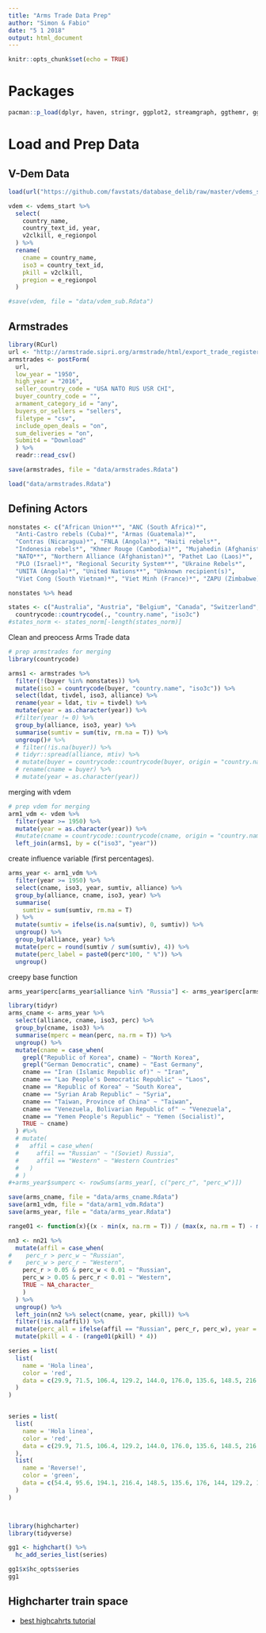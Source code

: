 ```yaml
---
title: "Arms Trade Data Prep"
author: "Simon & Fabio"
date: "5 1 2018"
output: html_document
---
```


```r
knitr::opts_chunk$set(echo = TRUE)
```

# Packages

```r
pacman::p_load(dplyr, haven, stringr, ggplot2, streamgraph, ggthemr, ggrepel)
```


# Load and Prep Data

## V-Dem Data

```r
load(url("https://github.com/favstats/database_delib/raw/master/vdems_start.Rdata"))

vdem <- vdems_start %>%
  select(
    country_name, 
    country_text_id, year, 
    v2clkill, e_regionpol
  ) %>%
  rename(
    cname = country_name, 
    iso3 = country_text_id,
    pkill = v2clkill,
    pregion = e_regionpol
  )

#save(vdem, file = "data/vdem_sub.Rdata")
```

## Armstrades

```r
library(RCurl)
url <- "http://armstrade.sipri.org/armstrade/html/export_trade_register.php"
armstrades <- postForm(
  url,
  low_year = "1950",
  high_year = "2016",
  seller_country_code = "USA NATO RUS USR CHI",
  buyer_country_code = "",
  armament_category_id = "any",
  buyers_or_sellers = "sellers",
  filetype = "csv",
  include_open_deals = "on",
  sum_deliveries = "on",
  Submit4 = "Download"
  ) %>%
  readr::read_csv()

save(armstrades, file = "data/armstrades.Rdata")
```

```r
load("data/armstrades.Rdata")
```

## Defining Actors

```r
nonstates <- c("African Union**", "ANC (South Africa)*",
  "Anti-Castro rebels (Cuba)*", "Armas (Guatemala)*", 
  "Contras (Nicaragua)*", "FNLA (Angola)*", "Haiti rebels*",
  "Indonesia rebels*", "Khmer Rouge (Cambodia)*", "Mujahedin (Afghanistan)*", 
  "NATO**", "Northern Alliance (Afghanistan)*", "Pathet Lao (Laos)*", 
  "PLO (Israel)*", "Regional Security System**", "Ukraine Rebels*",
  "UNITA (Angola)*", "United Nations**", "Unknown recipient(s)",
  "Viet Cong (South Vietnam)*", "Viet Minh (France)*", "ZAPU (Zimbabwe)*")

nonstates %>% head
```

```r
states <- c("Australia", "Austria", "Belgium", "Canada", "Switzerland", "Cyprus", "Germany", "Denmark", "Spain", "Finland", "France", "United Kingdom of Great Britain and Northern Ireland", "Greece", "Ireland", "Iceland", "Italy", "Netherlands", "Norway", "New Zealand", "Portugal", "Sweden",  "United States", "United Kingdom", "Russia") %>% 
  countrycode::countrycode(., "country.name", "iso3c")
#states_norm <- states_norm[-length(states_norm)]
```

Clean and preocess Arms Trade data

```r
# prep armstrades for merging
library(countrycode)

arms1 <- armstrades %>%
  filter(!(buyer %in% nonstates)) %>%
  mutate(iso3 = countrycode(buyer, "country.name", "iso3c")) %>%
  select(ldat, tivdel, iso3, alliance) %>%
  rename(year = ldat, tiv = tivdel) %>%
  mutate(year = as.character(year)) %>%
  #filter(year != 0) %>%
  group_by(alliance, iso3, year) %>%
  summarise(sumtiv = sum(tiv, rm.na = T)) %>%
  ungroup()# %>%
  # filter(!is.na(buyer)) %>%
  # tidyr::spread(alliance, mtiv) %>%
  # mutate(buyer = countrycode::countrycode(buyer, origin = "country.name", destination = "country.name")) %>%
  # rename(cname = buyer) %>%
  # mutate(year = as.character(year))
```

merging with vdem 

```r
# prep vdem for merging
arm1_vdm <- vdem %>%
  filter(year >= 1950) %>%
  mutate(year = as.character(year)) %>%
  #mutate(cname = countrycode::countrycode(cname, origin = "country.name", destination = "country.name")) %>%
  left_join(arms1, by = c("iso3", "year"))
```

create influence variable (first percentages).

```r
arms_year <- arm1_vdm %>% 
  filter(year >= 1950) %>%
  select(cname, iso3, year, sumtiv, alliance) %>%
  group_by(alliance, cname, iso3, year) %>%
  summarise(
    sumtiv = sum(sumtiv, rm.ma = T)
  ) %>%
  mutate(sumtiv = ifelse(is.na(sumtiv), 0, sumtiv)) %>%
  ungroup() %>%
  group_by(alliance, year) %>%
  mutate(perc = round(sumtiv / sum(sumtiv), 4)) %>%
  mutate(perc_label = paste0(perc*100, " %")) %>% 
  ungroup()
```

creepy base function

```r
arms_year$perc[arms_year$alliance %in% "Russia"] <- arms_year$perc[arms_year$alliance %in% "Russia"]*-1
```


```r
library(tidyr)
arms_cname <- arms_year %>%
  select(alliance, cname, iso3, perc) %>%
  group_by(cname, iso3) %>%
  summarise(mperc = mean(perc, na.rm = T)) %>%
  ungroup() %>%
  mutate(cname = case_when(
    grepl("Republic of Korea", cname) ~ "North Korea",
    grepl("German Democratic", cname) ~ "East Germany",
    cname == "Iran (Islamic Republic of)" ~ "Iran",
    cname == "Lao People's Democratic Republic" ~ "Laos",
    cname == "Republic of Korea" ~ "South Korea",
    cname == "Syrian Arab Republic" ~ "Syria",
    cname == "Taiwan, Province of China" ~ "Taiwan",
    cname == "Venezuela, Bolivarian Republic of" ~ "Venezuela",
    cname == "Yemen People's Republic" ~ "Yemen (Socialist)",
    TRUE ~ cname)
  ) #%>% 
  # mutate(
  #   affil = case_when(
  #     affil == "Russian" ~ "(Soviet) Russia",
  #     affil == "Western" ~ "Western Countries"
  #   )
  # )
#+arms_year$sumperc <- rowSums(arms_year[, c("perc_r", "perc_w")])

save(arms_cname, file = "data/arms_cname.Rdata")
save(arm1_vdm, file = "data/arm1_vdm.Rdata")
save(arms_year, file = "data/arms_year.Rdata")
```

```r
range01 <- function(x){(x - min(x, na.rm = T)) / (max(x, na.rm = T) - min(x, na.rm = T))}

nn3 <- nn21 %>%
  mutate(affil = case_when(
#    perc_r > perc_w ~ "Russian",
#    perc_w > perc_r ~ "Western",
    perc_r > 0.05 & perc_w < 0.01 ~ "Russian",
    perc_w > 0.05 & perc_r < 0.01 ~ "Western",
    TRUE ~ NA_character_
    )
  ) %>%
  ungroup() %>%
  left_join(nn2 %>% select(cname, year, pkill)) %>%
  filter(!is.na(affil)) %>%
  mutate(perc_all = ifelse(affil == "Russian", perc_r, perc_w), year = as.numeric(year)) %>%
  mutate(pkill = 4 - (range01(pkill) * 4))
```

```r
series = list(
  list(
    name = 'Hola linea',
    color = 'red',
    data = c(29.9, 71.5, 106.4, 129.2, 144.0, 176.0, 135.6, 148.5, 216.4, 194.1, 95.6, 54.4)
  )
)


series = list(
  list(
    name = 'Hola linea',
    color = 'red',
    data = c(29.9, 71.5, 106.4, 129.2, 144.0, 176.0, 135.6, 148.5, 216.4, 194.1, 95.6, 54.4)
  ),
  list(
    name = 'Reverse!',
    color = 'green',
    data = c(54.4, 95.6, 194.1, 216.4, 148.5, 135.6, 176, 144, 129.2, 106.4, 71.5, 29.9)
  )
)



library(highcharter)
library(tidyverse)

gg1 <- highchart() %>%
  hc_add_series_list(series)

gg1$x$hc_opts$series
gg1
```

## Highcharter train space

* [best highcahrts tutorial](https://dantonnoriega.github.io/ultinomics.org/post/2017-04-05-highcharter-explainer.html)


